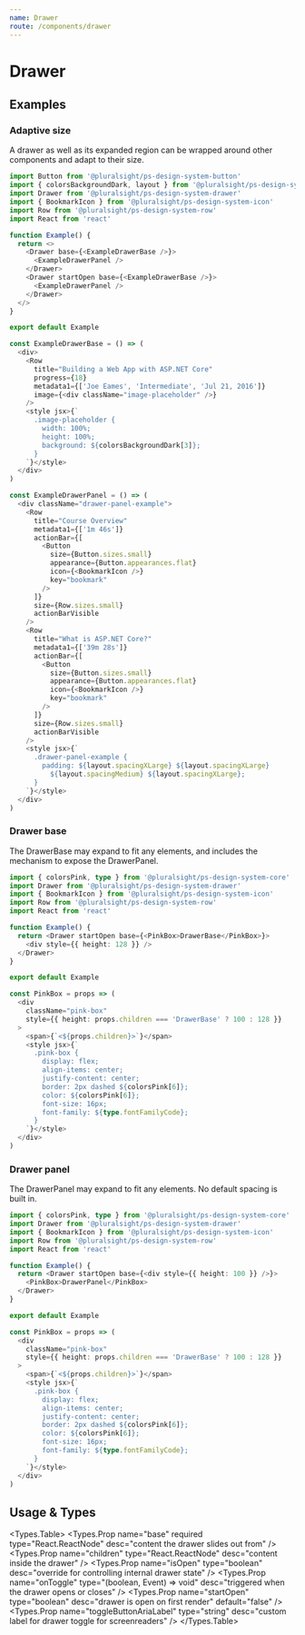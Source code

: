 ```yaml
---
name: Drawer
route: /components/drawer
---
```




# Drawer

## Examples

### Adaptive size

A drawer as well as its expanded region can be wrapped around other components and adapt to their size.
      

```typescript
import Button from '@pluralsight/ps-design-system-button'
import { colorsBackgroundDark, layout } from '@pluralsight/ps-design-system-core'
import Drawer from '@pluralsight/ps-design-system-drawer'
import { BookmarkIcon } from '@pluralsight/ps-design-system-icon'
import Row from '@pluralsight/ps-design-system-row'
import React from 'react'

function Example() {
  return <>
    <Drawer base={<ExampleDrawerBase />}>
      <ExampleDrawerPanel />
    </Drawer>
    <Drawer startOpen base={<ExampleDrawerBase />}>
      <ExampleDrawerPanel />
    </Drawer>
  </>
}

export default Example

const ExampleDrawerBase = () => (
  <div>
    <Row
      title="Building a Web App with ASP.NET Core"
      progress={18}
      metadata1={['Joe Eames', 'Intermediate', 'Jul 21, 2016']}
      image={<div className="image-placeholder" />}
    />
    <style jsx>{`
      .image-placeholder {
        width: 100%;
        height: 100%;
        background: ${colorsBackgroundDark[3]};
      }
    `}</style>
  </div>
)

const ExampleDrawerPanel = () => (
  <div className="drawer-panel-example">
    <Row
      title="Course Overview"
      metadata1={['1m 46s']}
      actionBar={[
        <Button
          size={Button.sizes.small}
          appearance={Button.appearances.flat}
          icon={<BookmarkIcon />}
          key="bookmark"
        />
      ]}
      size={Row.sizes.small}
      actionBarVisible
    />
    <Row
      title="What is ASP.NET Core?"
      metadata1={['39m 28s']}
      actionBar={[
        <Button
          size={Button.sizes.small}
          appearance={Button.appearances.flat}
          icon={<BookmarkIcon />}
          key="bookmark"
        />
      ]}
      size={Row.sizes.small}
      actionBarVisible
    />
    <style jsx>{`
      .drawer-panel-example {
        padding: ${layout.spacingXLarge} ${layout.spacingXLarge}
          ${layout.spacingMedium} ${layout.spacingXLarge};
      }
    `}</style>
  </div>
)
```

### Drawer base

The DrawerBase may expand to fit any elements, and includes the mechanism to expose the DrawerPanel.

```typescript
import { colorsPink, type } from '@pluralsight/ps-design-system-core'
import Drawer from '@pluralsight/ps-design-system-drawer'
import { BookmarkIcon } from '@pluralsight/ps-design-system-icon'
import Row from '@pluralsight/ps-design-system-row'
import React from 'react'

function Example() {
  return <Drawer startOpen base={<PinkBox>DrawerBase</PinkBox>}>
    <div style={{ height: 128 }} />
  </Drawer>
}

export default Example

const PinkBox = props => (
  <div
    className="pink-box"
    style={{ height: props.children === 'DrawerBase' ? 100 : 128 }}
  >
    <span>{`<${props.children}>`}</span>
    <style jsx>{`
      .pink-box {
        display: flex;
        align-items: center;
        justify-content: center;
        border: 2px dashed ${colorsPink[6]};
        color: ${colorsPink[6]};
        font-size: 16px;
        font-family: ${type.fontFamilyCode};
      }
    `}</style>
  </div>
)
```

### Drawer panel

The DrawerPanel may expand to fit any elements. No default spacing is built in.
      
```typescript
import { colorsPink, type } from '@pluralsight/ps-design-system-core'
import Drawer from '@pluralsight/ps-design-system-drawer'
import { BookmarkIcon } from '@pluralsight/ps-design-system-icon'
import Row from '@pluralsight/ps-design-system-row'
import React from 'react'

function Example() {
  return <Drawer startOpen base={<div style={{ height: 100 }} />}>
    <PinkBox>DrawerPanel</PinkBox>
  </Drawer>
}

export default Example

const PinkBox = props => (
  <div
    className="pink-box"
    style={{ height: props.children === 'DrawerBase' ? 100 : 128 }}
  >
    <span>{`<${props.children}>`}</span>
    <style jsx>{`
      .pink-box {
        display: flex;
        align-items: center;
        justify-content: center;
        border: 2px dashed ${colorsPink[6]};
        color: ${colorsPink[6]};
        font-size: 16px;
        font-family: ${type.fontFamilyCode};
      }
    `}</style>
  </div>
)
```


## Usage & Types

<Usage install="npm install @pluralsight/ps-design-system-drawer"
  import="import Drawer from '@pluralsight/ps-design-system-drawer'"
  packageName="drawer"
  />

<Types.Table>
  <Types.Prop name="base" required type="React.ReactNode" desc="content the drawer slides out from" />
  <Types.Prop name="children" type="React.ReactNode" desc="content inside the drawer" />
  <Types.Prop name="isOpen" type="boolean" desc="override for controlling internal drawer state" />
  <Types.Prop name="onToggle" type="(boolean, Event) => void" desc="triggered when the drawer opens or closes" />
  <Types.Prop name="startOpen" type="boolean" desc="drawer is open on first render" default="false" />
  <Types.Prop name="toggleButtonAriaLabel" type="string" desc="custom label for drawer toggle for screenreaders" />
</Types.Table>

